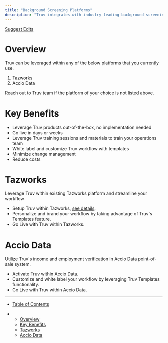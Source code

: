 ```yaml
---
title: "Background Screening Platforms"
description: "Truv integrates with industry leading background screening platforms for no code implementation & easy go-live for our clients and partners"
---
```


[Suggest Edits](/edit/background-screening-platforms-integration-guide)

# Overview

Truv can be leveraged within any of the below platforms that you currently use.

1. Tazworks
2. Accio Data

Reach out to Truv team if the platform of your choice is not listed above.

# Key Benefits

* Leverage Truv products out-of-the-box, no implementation needed
* Go live in days or weeks
* Leverage Truv training sessions and materials to train your operations team
* White label and customize Truv workflow with templates
* Minimize change management
* Reduce costs

# Tazworks

Leverage Truv within existing Tazworks platform and streamline your workflow

* Setup Truv within Tazworks, [see details](/docs/tazworks-admin-user-guide).
* Personalize and brand your workflow by taking advantage of Truv's Templates feature.
* Go Live with Truv within Tazworks.

# Accio Data

Utilize Truv's income and employment verification in Accio Data point-of-sale system.

* Activate Truv within Accio Data.
* Customize and white label your workflow by leveraging Truv Templates functionality.
* Go Live with Truv within Accio Data.

***

* [Table of Contents](#)

* * [Overview](#overview)
  * [Key Benefits](#key-benefits)
  * [Tazworks](#tazworks)
  * [Accio Data](#accio-data)
